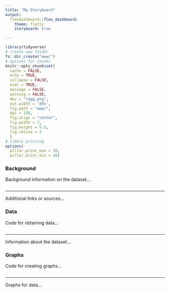 ```yaml
---
title: "My Storyboard"
output: 
  flexdashboard::flex_dashboard:
    theme: flatly
    storyboard: true

---
```


```r
library(tidyverse)
# create www folder
fs::dir_create("www/")
# options for chunks
knitr::opts_chunk$set(
  cache = FALSE,
  echo = TRUE,
  collapse = FALSE,
  eval = TRUE,
  message = FALSE,
  warning = FALSE,
  dev = "ragg_png",
  out.width = '85%',
  fig.path = "www/",
  dpi = 320,
  fig.align = "center",
  fig.width = 7,
  fig.height = 5.5,
  fig.retina = 2
  )
# tibble printing
options(
  pillar.print_max = 10, 
  pillar.print_min = 10)
```


### Background {data-commentary-width=350}

Background information on the dataset...

```r
```

*** 

Additional links or sources...

### Data {data-commentary-width=350}

Code for obtaining data...

```r
```

*** 

Information about the dataset...

### Graphs {data-commentary-width=400}

Code for creating graphs...

```r
```

*** 

Graphs for data...
